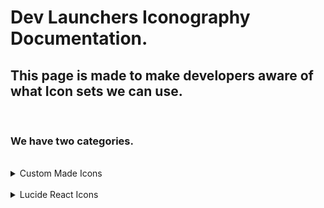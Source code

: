 
<Meta title="Iconography" />

# Dev Launchers Iconography Documentation.

## This page is made to make developers aware of what Icon sets we can use.

<br />

### We have two categories.

<br />

<details>
  <summary>Custom Made Icons</summary>
  <br/>
    ### How to use

```jsx
import { Icons } from '@devlaunchers/components/src/assets';

<Icons.NAME_OF_ICON_FROM_HERE />;
```

### How to modify custom icons.

#### Adjusting custom icons can be done by passing any attribute that SVG accept as props. `stroke` or `fill` props can be used to achive different type of icon feel.

<br />
##### Example

```jsx
import { Icons } from '@devlaunchers/components/src/assets';

<Icons.Bell stroke={'#283EB3'} />;

<Icons.Bell fill={'#283EB3'} />;

<Icons.Bell fill={'#283EB3'} height={32} width={32} />;
```

### How to create custom icons.

#### Generally custom icons designed by Dev Launchers Universal design team before implimentation.

```jsx
// Fill icons
// SVG is as copied from the Devlaunchers Universal design system
function NameoftheIcon(props: React.SVGProps<SVGSVGElement>) {
  return (
    <svg
      width="1em"
      height="1em"
      viewBox="0 0 24 24"
      fill="none"
      xmlns="http://www.w3.org/2000/svg"
      {...props}
    >
      <path
        d="M22.2295 9.08847e-05H1.77049C1.30629 -0.0046333 0.859174 0.174984 0.52725 0.499529C0.195326 0.824074 0.00570713 1.26704 0 1.73123V22.2727C0.00673925 22.7362 0.196812 23.1782 0.528624 23.5019C0.860435 23.8256 1.30696 24.0046 1.77049 23.9999H22.2295C22.6937 24.0036 23.1406 23.8234 23.4723 23.4986C23.8041 23.1739 23.9938 22.731 24 22.2668V1.72532C23.9917 1.2625 23.8011 0.821646 23.4696 0.49859C23.138 0.175535 22.6924 -0.00361171 22.2295 9.08847e-05V9.08847e-05ZM7.11541 20.459H3.55279V8.99609H7.11541V20.459ZM5.34492 7.43413C4.9363 7.43452 4.53675 7.31371 4.19681 7.08698C3.85687 6.86025 3.59181 6.53779 3.43517 6.16039C3.27853 5.783 3.23735 5.36762 3.31683 4.96681C3.39631 4.566 3.59288 4.19777 3.88167 3.9087C4.17047 3.61963 4.53852 3.42271 4.93925 3.34285C5.33999 3.26299 5.75541 3.30378 6.13296 3.46006C6.51051 3.61634 6.83322 3.88109 7.06028 4.22081C7.28733 4.56053 7.40852 4.95996 7.40852 5.36858C7.40801 5.64016 7.35394 5.90898 7.24941 6.15964C7.14488 6.41031 6.99195 6.6379 6.79936 6.82939C6.60677 7.02088 6.37831 7.17251 6.12705 7.27561C5.87579 7.3787 5.60667 7.43123 5.33508 7.4302L5.34492 7.43413ZM20.459 20.459H16.8964V14.8819C16.8964 13.5541 16.8728 11.8446 15.0452 11.8446C13.2177 11.8446 12.9069 13.2924 12.9069 14.7954V20.459H9.35016V8.99609H12.7652V10.5698H12.8125C13.2885 9.66887 14.4492 8.71871 16.1823 8.71871C19.7902 8.71084 20.459 11.0853 20.459 14.1639V20.459Z"
        fill={props.fill || 'black'}
      />
    </svg>
  );
}

export default NameoftheIcon;
```

```jsx
// Stroke icon
// SVG is as copied from the Devlaunchers Universal design system
function NameoftheIcon(props: React.SVGProps<SVGSVGElement>) {
  return (
    <svg
      width="1em"
      height="1em"
      viewBox="0 0 24 24"
      fill="none"
      xmlns="http://www.w3.org/2000/svg"
      {...props}
    >
      <path
        d="M10.29 3.86L1.82 18a2 2 0 001.71 3h16.94a2 2 0 001.71-3L13.71 3.86a2 2 0 00-3.42 0v0zM12 9v4M12 16v.5"
        stroke={props.stroke || '#A82B2B'}
        strokeWidth={2}
        strokeLinecap="round"
        strokeLinejoin="round"
      />
    </svg>
  );
}

export default NameoftheIcon;
```

<br />

<br />

## Available custom icons

<br />
<IconGallery>
{Object.entries(CustomIcons).map(([IconName, IconJSX]) => (
  <IconItem name={IconName} key={IconName}>
    <IconJSX />
  </IconItem>
))}

</IconGallery>
</details>
<br /> 
<details>
   <summary>Lucide React Icons</summary>
<br />
    ### How to use

```jsx
import { NAME_OF_ICON_FROM_HERE } from 'lucide-react';

<NAME_OF_ICON_FROM_HERE />;
```

### How to modify Lucide icons.

#### Adjusting Lucide icons can be done by color, size and stroke-width props.

<br />
##### Color

```jsx
import { ThumbsUp } from 'lucide-react';
<ThumbsUp color={'#fff'} />;
```

##### Size

###### The size of all icons is 24px by 24px by default. The size is adjustable using the size prop and CSS.

```jsx
import { ThumbsUp } from 'lucide-react';
<ThumbsUp size={32} />;
```

#### Resizing with Tailwind

##### `h-* ` and `w-*` utilities can be used to adjust the size of the icon.

```jsx
import { ThumbsUp } from 'lucide-react';
<ThumbsUp className="w-24 h-24" />;
```

##### Stroke width

###### Lucide iocns are designed with SVG elements using strokes. These have a default `strokewidth` of `2px`.

```jsx
import { ThumbsUp } from 'lucide-react';

<ThumbsUp strokeWidth={8} />;
```

<br />

## Available Lucide icons

<br />

<IconGallery>
  {Object.entries(icons).map(([IconName, IconJSX]) => (
    <IconItem name={IconName} key={IconName}>
      <IconJSX />
    </IconItem>
  ))}
</IconGallery>

</details>
